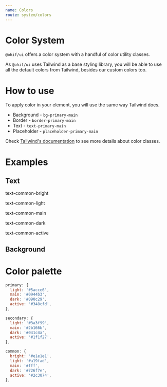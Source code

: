 ```yaml
---
name: Colors
route: system/colors
---
```



# Color System

`@ohif/ui` offers a color system with a handful of color utility classes.

As `@ohif/ui` uses Tailwind as a base styling library, you will be able to use
all the default colors from Tailwind, besides our custom colors too.

# How to use

To apply color in your element, you will use the same way Tailwind does.

- Background - `bg-primary-main`
- Border - `border-primary-main`
- Text - `text-primary-main`
- Placeholder - `placeholder-primary-main`

Check [Tailwind's documentation](https://tailwindcss.com/docs) to see more
details about color classes.

# Examples

## Text

<Playground>
  <div className="p-8">
    <p className="text-common-bright">text-common-bright</p>
    <p className="text-common-light">text-common-light</p>
    <p className="text-common-main">text-common-main</p>
    <p className="text-common-dark">text-common-dark</p>
    <p className="text-common-active">text-common-active</p>
  </div>
</Playground>

## Background

<div className="flex">
  <div className="mr-8">
    <BackgroundColor color="primary-light" />
    <BackgroundColor color="primary-main" />
    <BackgroundColor color="primary-dark" />
    <BackgroundColor color="primary-active" />
  </div>
  <div>
    <BackgroundColor color="secondary-light" />
    <BackgroundColor color="secondary-main" />
    <BackgroundColor color="secondary-dark" />
    <BackgroundColor color="secondary-active" />
  </div>
</div>

# Color palette

```javascript
primary: {
  light: '#5acce6',
  main: '#0944b3',
  dark: '#090c29',
  active: '#348cfd',
},

secondary: {
  light: '#3a3f99',
  main: '#2b166b',
  dark: '#041c4a',
  active: '#1f1f27',
},

common: {
  bright: '#e1e1e1',
  light: '#a19fad',
  main: '#fff',
  dark: '#726f7e',
  active: '#2c3074',
},
```
